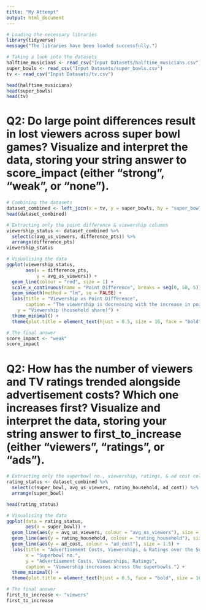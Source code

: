 ```yaml
---
title: "My Attempt"
output: html_document
---
```


```r
# Loading the necessary libraries
library(tidyverse)
message("The libraries have been loaded successfully.")
```
```r
# Taking a look into the datasets
halftime_musicians <- read_csv("Input Datasets/halftime_musicians.csv")
super_bowls <- read_csv("Input Datasets/super_bowls.csv")
tv <- read_csv("Input Datasets/tv.csv")

head(halftime_musicians)
head(super_bowls)
head(tv)
```

# Q2: Do large point differences result in lost viewers across super bowl games? Visualize and interpret the data, storing your string answer to score_impact (either "strong", "weak", or "none").

```r
# Combining the datasets
dataset_combined <- left_join(x = tv, y = super_bowls, by = "super_bowl")
head(dataset_combined)
```
```r
# Extracting only the point difference & viewership columns
viewership_status <- dataset_combined %>% 
  select(c(avg_us_viewers, difference_pts)) %>% 
  arrange(difference_pts)
viewership_status
```
```r
# Visualising the data
ggplot(viewership_status,
       aes(x = difference_pts, 
           y = avg_us_viewers)) +
  geom_line(colour = "red", size = 1) +
  scale_x_continuous(name = "Point Difference", breaks = seq(0, 50, 5)) +
  geom_smooth(method = "lm", se = FALSE) +
  labs(title = "Viewership vs Point Difference",
       caption = "The viewership is decreasing with the increase in point difference.",
    y = "Viewership (household share)") +
  theme_minimal() +
  theme(plot.title = element_text(hjust = 0.5, size = 16, face = "bold", color = "black"))
```
```r
# The final answer
score_impact <- "weak"
score_impact
```

# Q2: How has the number of viewers and TV ratings trended alongside advertisement costs? Which one increases first? Visualize and interpret the data, storing your string answer to first_to_increase (either "viewers", "ratings", or "ads").

```r
# Extracting only the superbowl no., viewership, ratings, & ad cost columns
rating_status <- dataset_combined %>% 
  select(c(super_bowl, avg_us_viewers, rating_household, ad_cost)) %>% 
  arrange(super_bowl)

head(rating_status)
```
```r
# Visualising the data
ggplot(data = rating_status,
       aes(x = super_bowl)) +
  geom_line(aes(y = avg_us_viewers, colour = "avg_us_viewers"), size = 1.5) +
  geom_line(aes(y = rating_household, colour = "rating_household"), size = 1.5) +
  geom_line(aes(y = ad_cost, colour = "ad_cost"), size = 1.5) +
  labs(title = "Advertisement Costs, Viewerships, & Ratings over the Superbowls",
       x = "Superbowl no.",
       y = "Advertisement Costs, Viewerships, Ratings",
       caption = "Viewership increases across the superbowls.") +
  theme_minimal() +
  theme(plot.title = element_text(hjust = 0.5, face = "bold", size = 16, colour = "black"))
```
```r
# The final answer
first_to_increase <- "viewers"
first_to_increase
```